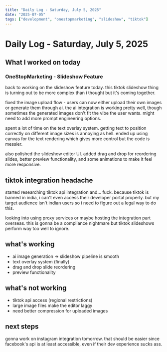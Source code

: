 ```yaml
---
title: "Daily Log - Saturday, July 5, 2025"
date: "2025-07-05"
tags: ["development", "onestopmarketing", "slideshow", "tiktok"]
---
```


# Daily Log - Saturday, July 5, 2025

## What I worked on today

### OneStopMarketing - Slideshow Feature

back to working on the slideshow feature today. this tiktok slideshow thing is turning out to be more complex than i thought but it's coming together.

fixed the image upload flow - users can now either upload their own images or generate them through ai. the ai integration is working pretty well, though sometimes the generated images don't fit the vibe the user wants. might need to add more prompt engineering options.

spent a lot of time on the text overlay system. getting text to position correctly on different image sizes is annoying as hell. ended up using canvas for the text rendering which gives more control but the code is messier.

also polished the slideshow editor UI. added drag and drop for reordering slides, better preview functionality, and some animations to make it feel more responsive.

## tiktok integration headache

started researching tiktok api integration and... fuck. because tiktok is banned in india, i can't even access their developer portal properly. but my target audience isn't indian users so i need to figure out a legal way to do this.

looking into using proxy services or maybe hosting the integration part overseas. this is gonna be a compliance nightmare but tiktok slideshows perform way too well to ignore.

## what's working

- ai image generation -> slideshow pipeline is smooth
- text overlay system (finally)
- drag and drop slide reordering
- preview functionality

## what's not working

- tiktok api access (regional restrictions)
- large image files make the editor laggy
- need better compression for uploaded images

## next steps

gonna work on instagram integration tomorrow. that should be easier since facebook's api is at least accessible, even if their dev experience sucks ass.
